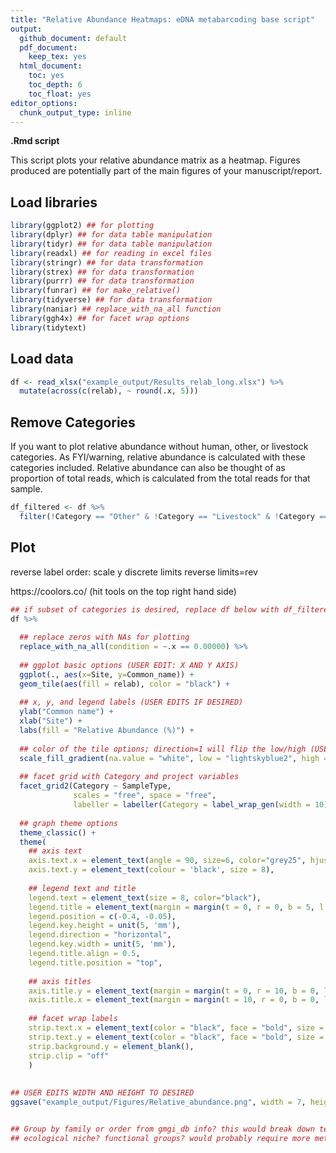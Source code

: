 ---
title: "Relative Abundance Heatmaps: eDNA metabarcoding base script"
output:
  github_document: default
  pdf_document:
    keep_tex: yes
  html_document:
    toc: yes
    toc_depth: 6
    toc_float: yes
editor_options: 
  chunk_output_type: inline
---

**.Rmd script** 

This script plots your relative abundance matrix as a heatmap. Figures produced are potentially part of the main figures of your manuscript/report. 

## Load libraries

```{r}
library(ggplot2) ## for plotting
library(dplyr) ## for data table manipulation
library(tidyr) ## for data table manipulation
library(readxl) ## for reading in excel files
library(stringr) ## for data transformation
library(strex) ## for data transformation
library(purrr) ## for data transformation
library(funrar) ## for make_relative()
library(tidyverse) ## for data transformation
library(naniar) ## replace_with_na_all function
library(ggh4x) ## for facet wrap options
library(tidytext)
```

## Load data 

```{r}
df <- read_xlsx("example_output/Results_relab_long.xlsx") %>%
  mutate(across(c(relab), ~ round(.x, 5)))
```

## Remove Categories 

If you want to plot relative abundance without human, other, or livestock categories. As FYI/warning, relative abundance is calculated with these categories included. Relative abundance can also be thought of as proportion of total reads, which is calculated from the total reads for that sample. 

```{r}
df_filtered <- df %>% 
  filter(!Category == "Other" & !Category == "Livestock" & !Category == "unassigned" & !Category == "Human") 
```

## Plot 

reverse label order: scale y discrete limits reverse limits=rev

https://coolors.co/ (hit tools on the top right hand side)

```{r}
## if subset of categories is desired, replace df below with df_filtered
df %>%
  
  ## replace zeros with NAs for plotting
  replace_with_na_all(condition = ~.x == 0.00000) %>%
  
  ## ggplot basic options (USER EDIT: X AND Y AXIS)
  ggplot(., aes(x=Site, y=Common_name)) +
  geom_tile(aes(fill = relab), color = "black") +
  
  ## x, y, and legend labels (USER EDITS IF DESIRED)
  ylab("Common name") +
  xlab("Site") +
  labs(fill = "Relative Abundance (%)") +
  
  ## color of the tile options; direction=1 will flip the low/high (USER EDITS IF DESIRED)
  scale_fill_gradient(na.value = "white", low = "lightskyblue2", high = "#0C4D66") + 
  
  ## facet grid with Category and project variables
  facet_grid2(Category ~ SampleType, 
              scales = "free", space = "free", 
              labeller = labeller(Category = label_wrap_gen(width = 10))) +
  
  ## graph theme options
  theme_classic() +
  theme(
    ## axis text 
    axis.text.x = element_text(angle = 90, size=6, color="grey25", hjust = 1),
    axis.text.y = element_text(colour = 'black', size = 8),
    
    ## legend text and title 
    legend.text = element_text(size = 8, color="black"),
    legend.title = element_text(margin = margin(t = 0, r = 0, b = 5, l = 0), size=10, color="black", face="bold"),
    legend.position = c(-0.4, -0.05), 
    legend.key.height = unit(5, 'mm'),
    legend.direction = "horizontal",
    legend.key.width = unit(5, 'mm'),
    legend.title.align = 0.5,
    legend.title.position = "top",
    
    ## axis titles 
    axis.title.y = element_text(margin = margin(t = 0, r = 10, b = 0, l = 0), size=14, face="bold"),
    axis.title.x = element_text(margin = margin(t = 10, r = 0, b = 0, l = 0), size=14, face="bold"),
        
    ## facet wrap labels
    strip.text.x = element_text(color = "black", face = "bold", size = 12),
    strip.text.y = element_text(color = "black", face = "bold", size = 12, angle=0),
    strip.background.y = element_blank(),
    strip.clip = "off"
    )
   
  
## USER EDITS WIDTH AND HEIGHT TO DESIRED   
ggsave("example_output/Figures/Relative_abundance.png", width = 7, height = 10)  


## Group by family or order from gmgi_db info? this would break down teleost fish more
## ecological niche? functional groups? would probably require more metadata..
```












